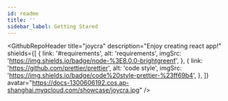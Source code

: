 ```yaml
---
id: readme
title: ''
sidebar_label: Getting Stared
---
```



<GithubRepoHeader
  title="joycra"
  description="Enjoy creating react app!"
  shields={[
    {
      link: '#requirements',
      alt: 'requirements',
      imgSrc: 'https://img.shields.io/badge/node-%3E8.0.0-brightgreenf',
    },
    {
      link: 'https://github.com/prettier/prettier',
      alt: 'code style',
      imgSrc: 'https://img.shields.io/badge/code%20style-prettier-%23ff69b4',
    },
  ]}
  avatar="https://docs-1300606192.cos.ap-shanghai.myqcloud.com/showcase/joycra.jpg"
/>

<!-- -->